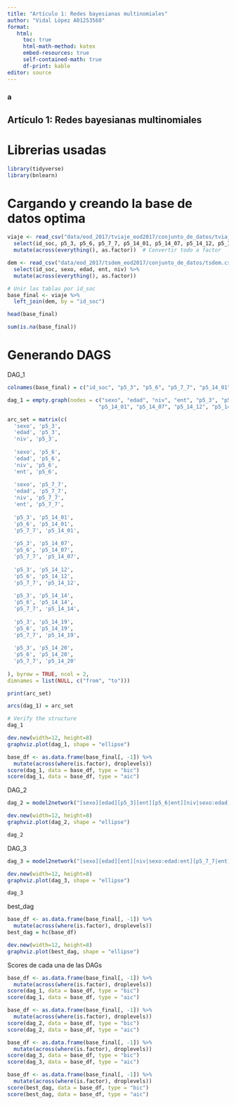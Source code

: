 ```yaml
---
title: "Artículo 1: Redes bayesianas multinomiales"
author: "Vidal López A01253568"
format:
   html:
     toc: true
     html-math-method: katex
     embed-resources: true
     self-contained-math: true
     df-print: kable
editor: source
---
```

### a
## Artículo 1: Redes bayesianas multinomiales

# Librerias usadas

```r
library(tidyverse)
library(bnlearn)
```


# Cargando y creando la base de datos optima

```r
viaje <- read_csv("data/eod_2017/tviaje_eod2017/conjunto_de_datos/tviaje.csv") %>%
  select(id_soc, p5_3, p5_6, p5_7_7, p5_14_01, p5_14_07, p5_14_12, p5_14_14, p5_14_19, p5_14_20) %>%
  mutate(across(everything(), as.factor))  # Convertir todo a factor

dem <- read_csv("data/eod_2017/tsdem_eod2017/conjunto_de_datos/tsdem.csv") %>%
  select(id_soc, sexo, edad, ent, niv) %>%
  mutate(across(everything(), as.factor))
```

```r
# Unir las tablas por id_soc
base_final <- viaje %>%
  left_join(dem, by = "id_soc")
```

```r
head(base_final)
```

```r
sum(is.na(base_final))
```

# Generando DAGS

DAG_1

```r
colnames(base_final) = c("id_soc", "p5_3", "p5_6", "p5_7_7", "p5_14_01", "p5_14_07", "p5_14_12", "p5_14_14", "p5_14_19", "p5_14_20", "sexo", "edad", "ent", "niv")
```

```r
dag_1 = empty.graph(nodes = c("sexo", "edad", "niv", "ent", "p5_3", "p5_6", "p5_7_7", 
                             "p5_14_01", "p5_14_07", "p5_14_12", "p5_14_14", "p5_14_19", "p5_14_20"))

arc_set = matrix(c(
  'sexo', 'p5_3',
  'edad', 'p5_3', 
  'niv', 'p5_3',
  
  'sexo', 'p5_6',
  'edad', 'p5_6',
  'niv', 'p5_6',
  'ent', 'p5_6',
  
  'sexo', 'p5_7_7',
  'edad', 'p5_7_7',
  'niv', 'p5_7_7',
  'ent', 'p5_7_7',
  
  'p5_3', 'p5_14_01',
  'p5_6', 'p5_14_01',
  'p5_7_7', 'p5_14_01',
  
  'p5_3', 'p5_14_07',
  'p5_6', 'p5_14_07',
  'p5_7_7', 'p5_14_07',
  
  'p5_3', 'p5_14_12',
  'p5_6', 'p5_14_12',
  'p5_7_7', 'p5_14_12',
  
  'p5_3', 'p5_14_14',
  'p5_6', 'p5_14_14',
  'p5_7_7', 'p5_14_14',
  
  'p5_3', 'p5_14_19',
  'p5_6', 'p5_14_19',
  'p5_7_7', 'p5_14_19',
  
  'p5_3', 'p5_14_20',
  'p5_6', 'p5_14_20',
  'p5_7_7', 'p5_14_20'
  
), byrow = TRUE, ncol = 2,
dimnames = list(NULL, c("from", "to")))

print(arc_set)

arcs(dag_1) = arc_set
```

```r
# Verify the structure
dag_1
```

```r
dev.new(width=12, height=8)  
graphviz.plot(dag_1, shape = "ellipse")
```
```r
base_df <- as.data.frame(base_final[, -1]) %>%
  mutate(across(where(is.factor), droplevels))
score(dag_1, data = base_df, type = "bic")
score(dag_1, data = base_df, type = "aic")
```
DAG_2

```r
dag_2 = model2network("[sexo][edad][p5_3][ent][p5_6|ent][niv|sexo:edad][p5_7_7|p5_6][p5_14_01|p5_3:sexo:niv:p5_7_7][p5_14_07|p5_3:sexo:niv:p5_7_7][p5_14_12|p5_3:sexo:niv:p5_7_7][p5_14_14|p5_3:sexo:niv:p5_7_7][p5_14_19|p5_3:sexo:niv:p5_7_7][p5_14_20|p5_3:sexo:niv:p5_7_7]")
```

```r
dev.new(width=12, height=8)  
graphviz.plot(dag_2, shape = "ellipse")
```

```r
dag_2
```
DAG_3

```r
dag_3 = model2network("[sexo][edad][ent][niv|sexo:edad:ent][p5_7_7|ent][p5_6|p5_7_7][p5_3|niv:p5_6][p5_14_01|p5_3][p_14_07|p5_3][p_14_12|p5_3][p_14_14|p5_3][p_14_19|p5_3][p_14_20|p5_3]")
```

```r
dev.new(width=12, height=8)  
graphviz.plot(dag_3, shape = "ellipse")
```
```r
dag_3
```

best_dag

```r
base_df <- as.data.frame(base_final[, -1]) %>%
  mutate(across(where(is.factor), droplevels))
best_dag = hc(base_df)
```

```r
dev.new(width=12, height=8)  
graphviz.plot(best_dag, shape = "ellipse")
```

Scores de cada una de las DAGs

```r
base_df <- as.data.frame(base_final[, -1]) %>%
  mutate(across(where(is.factor), droplevels))
score(dag_1, data = base_df, type = "bic")
score(dag_1, data = base_df, type = "aic")
```

```r
base_df <- as.data.frame(base_final[, -1]) %>%
  mutate(across(where(is.factor), droplevels))
score(dag_2, data = base_df, type = "bic")
score(dag_2, data = base_df, type = "aic")
```

```r
base_df <- as.data.frame(base_final[, -1]) %>%
  mutate(across(where(is.factor), droplevels))
score(dag_3, data = base_df, type = "bic")
score(dag_3, data = base_df, type = "aic")
```

```r
base_df <- as.data.frame(base_final[, -1]) %>%
  mutate(across(where(is.factor), droplevels))
score(best_dag, data = base_df, type = "bic")
score(best_dag, data = base_df, type = "aic")
```

